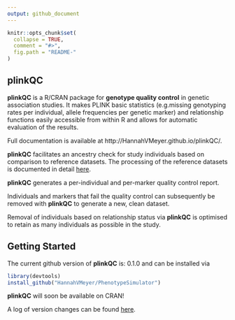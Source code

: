 ```yaml
---
output: github_document
---
```


<!-- README.md is generated from README.Rmd. Please edit that file -->

```r
knitr::opts_chunk$set(
  collapse = TRUE,
  comment = "#>",
  fig.path = "README-"
)
```

## <i class="fa fa-map" aria-hidden="true"></i> plinkQC

**plinkQC** is a R/CRAN package for **genotype quality control** in genetic
association studies. It makes PLINK basic statistics (e.g.missing genotyping
rates per individual, allele frequencies per genetic marker) and relationship
functions easily accessible from within R and allows for automatic evaluation
of the results.

Full documentation is available at http://HannahVMeyer.github.io/plinkQC/.

**plinkQC** facilitates an ancestry check for study individuals based on
comparison to reference datasets. The processing of the reference datasets is
documented in detail [here](articles/AncestryCheck.html).

**plinkQC** generates a per-individual and per-marker quality control report.

Individuals and markers that fail the quality control can subsequently be
removed with **plinkQC** to generate a new, clean dataset.

Removal of individuals based on relationship status via **plinkQC** is optimised
to retain as many individuals as possible in the study.

## <i class="fa fa-cog" aria-hidden="true"></i> Getting Started

The current github version of **plinkQC**  is: 0.1.0 and can be
installed via
```r
library(devtools)
install_github("HannahVMeyer/PhenotypeSimulator")
```
**plinkQC** will soon be available on CRAN!

A log of version changes can be found [here](https://github.com/HannahVMeyer/plinkQC/blob/master/NEWS.md).
